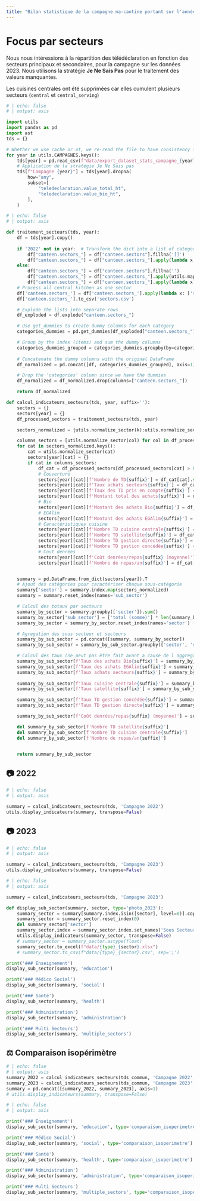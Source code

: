 ```yaml
---
title: "Bilan statistique de la campagne ma-cantine portant sur l'année 2023 (travail en cours)"
---
```


# Focus par secteurs

Nous nous intéressions à la répartition des télédéclaration en fonction des secteurs principaux et secondaires, pour la campagne sur les données 2023. Nous utilisons la stratégie **Je Ne Sais Pas** pour le traitement des valeurs manquantes.

::: {.callout-note}
Les cuisines centrales ont été supprimées car elles cumulent plusieurs secteurs (`central` et `central_serving`)
:::


```python
# | echo: false
# | output: asis

import utils
import pandas as pd
import ast
tds = {}

# Whether we use cache or ot, we re-read the file to have consistency in the dataframe
for year in utils.CAMPAGNES.keys():
    tds[year] = pd.read_csv(f"data/export_dataset_stats_campagne_{year}.csv", sep=";")
    # Application de la stratégie Je Ne Sais pas
    tds[f"Campagne {year}"] = tds[year].dropna(
        how="any",
        subset=[
            "teledeclaration.value_total_ht",
            "teledeclaration.value_bio_ht",
        ],
    )
```

```python
# | echo: false
# | output: asis

def traitement_secteurs(tds, year):
    df = tds[year].copy()
     
    if '2022' not in year:  # Transform the dict into a list of category
        df["canteen.sectors_"] = df["canteen.sectors"].fillna('[]')
        df["canteen.sectors_"] = df["canteen.sectors_"].apply(lambda x: [utils.normalize_sector(item["name"]) for item in ast.literal_eval(x)])
    else:
        df["canteen.sectors_"] = df["canteen.sectors"].fillna('')
        df["canteen.sectors_"] = df["canteen.sectors_"].apply(utils.mapper_sector_diff)
        df["canteen.sectors_"] = df["canteen.sectors_"].apply(lambda x: utils.normalize_sector(x).split(","))
    # Process all central kitchen as one sector
    df['canteen.sectors_'] = df['canteen.sectors_'].apply(lambda x: ['secteurs multiples'] if str(x).count(',') > 0 else x)
    df['canteen.sectors_'].to_csv('sectors.csv')

    # Explode the lists into separate rows
    df_exploded = df.explode("canteen.sectors_")

    # Use get_dummies to create dummy columns for each category
    categories_dummies = pd.get_dummies(df_exploded["canteen.sectors_"])

    # Group by the index (items) and sum the dummy columns
    categories_dummies_grouped = categories_dummies.groupby(by=categories_dummies.index).sum()
    
    # Concatenate the dummy columns with the original DataFrame
    df_normalized = pd.concat([df, categories_dummies_grouped], axis=1)

    # Drop the 'categories' column since we have the dummies
    df_normalized = df_normalized.drop(columns=["canteen.sectors_"])

    return df_normalized

def calcul_indicateurs_secteurs(tds, year, suffix=''):
    sectors = {}
    sectors[year] = {}
    df_processed_sectors = traitement_secteurs(tds, year)

    sectors_normalized = {utils.normalize_sector(k):utils.normalize_sector(v) for k,v in utils.SECTORS.items()}

    columns_sectors = [utils.normalize_sector(col) for col in df_processed_sectors.columns]
    for cat in sectors_normalized.keys():
        cat = utils.normalize_sector(cat)
        sectors[year][cat] = {}
        if cat in columns_sectors:
            df_cat = df_processed_sectors[df_processed_sectors[cat] > 0]
            # Couverture
            sectors[year][cat][f'Nombre de TD{suffix}'] = df_cat[cat].sum()
            sectors[year][cat][f'Taux achats secteurs{suffix}'] = df_cat["teledeclaration.value_total_ht"].sum()/ tds[year]["teledeclaration.value_total_ht"].sum()
            sectors[year][cat][f'Taux des TD pris en compte{suffix}'] = len(df_cat[cat])/len(tds[year])
            sectors[year][cat][f'Montant total des achats{suffix}'] = df_cat["teledeclaration.value_total_ht"].sum()
            # Bio
            sectors[year][cat][f'Montant des achats Bio{suffix}'] = df_cat["teledeclaration.value_bio_ht"].sum()
            # EGAlim
            sectors[year][cat][f'Montant des achats EGAlim{suffix}'] = df_cat["teledeclaration.value_bio_ht"].sum() + df_cat["teledeclaration.value_externality_performance_ht"].sum() + df_cat["teledeclaration.value_sustainable_ht"].sum() + df_cat["teledeclaration.value_egalim_others_ht"].sum()
            # Caractéristiques cuisine
            sectors[year][cat][f'Nombre TD cuisine centrale{suffix}'] = df_cat[df_cat["canteen.production_type"].isin(['central', 'central_serving'])]['canteen.id'].count()
            sectors[year][cat][f'Nombre TD satellite{suffix}'] = df_cat[df_cat["canteen.production_type"].isin(['site', 'site_cooked_elsewhere'])]['canteen.id'].count()
            sectors[year][cat][f'Nombre TD gestion directe{suffix}'] = df_cat[df_cat["canteen.management_type"] == 'direct']['canteen.id'].count()
            sectors[year][cat][f'Nombre TD gestion concédée{suffix}'] = df_cat[df_cat["canteen.management_type"] == 'conceded']['canteen.id'].count()
            # Cout denrées
            sectors[year][cat][f'Coût denrées/repas{suffix} (moyenne)'] = df_cat["teledeclaration.value_total_ht"].sum() /df_cat["canteen.yearly_meal_count"].sum()
            sectors[year][cat][f'Nombre de repas/an{suffix}'] = df_cat["canteen.yearly_meal_count"].sum()


    summary = pd.DataFrame.from_dict(sectors[year]).T
    # Ajout des catégories pour caractériser chaque sous-catégorie
    summary['sector'] = summary.index.map(sectors_normalized)
    summary = summary.reset_index(names='sub_sector')

    # Calcul des totaux par secteurs
    summary_by_sector = summary.groupby(['sector']).sum()
    summary_by_sector['sub_sector'] = ['total (somme)'] * len(summary_by_sector)
    summary_by_sector = summary_by_sector.reset_index(names='sector')

    # Agregation des sous secteur et secteurs
    summary_by_sub_sector = pd.concat([summary, summary_by_sector])
    summary_by_sub_sector = summary_by_sub_sector.groupby(['sector', 'sub_sector']).sum()

    # Calcul des taux (ne peut pas être fait avant a cause de l aggregation)
    summary_by_sub_sector[f'Taux des achats Bio{suffix}'] = summary_by_sub_sector.apply(lambda x: x[f'Montant des achats Bio{suffix}'] / x[f'Montant total des achats{suffix}'], axis=1)
    summary_by_sub_sector[f'Taux des achats EGAlim{suffix}'] = summary_by_sub_sector.apply(lambda x: x[f'Montant des achats EGAlim{suffix}'] / x[f'Montant total des achats{suffix}'], axis=1)
    summary_by_sub_sector[f'Taux achats secteurs{suffix}'] = summary_by_sub_sector.apply(lambda x: x[f'Montant total des achats{suffix}'] / tds[year]["teledeclaration.value_total_ht"].sum(), axis=1)
    
    summary_by_sub_sector[f'Taux cuisine centrale{suffix}'] = summary_by_sub_sector.apply(lambda x: x[f'Nombre TD cuisine centrale{suffix}'] / x[f'Nombre de TD{suffix}'], axis=1)
    summary_by_sub_sector[f'Taux satellite{suffix}'] = summary_by_sub_sector.apply(lambda x: x[f'Nombre TD satellite{suffix}'] / x[f'Nombre de TD{suffix}'], axis=1)

    summary_by_sub_sector[f'Taux TD gestion concédée{suffix}'] = summary_by_sub_sector.apply(lambda x: x[f'Nombre TD gestion concédée{suffix}'] / x[f'Nombre de TD{suffix}'], axis=1)
    summary_by_sub_sector[f'Taux TD gestion directe{suffix}'] = summary_by_sub_sector.apply(lambda x: x[f'Nombre TD gestion directe{suffix}'] / x[f'Nombre de TD{suffix}'], axis=1)

    summary_by_sub_sector[f'Coût denrées/repas{suffix} (moyenne)'] = summary_by_sub_sector.apply(lambda x: x[f'Montant total des achats{suffix}'] / x[f'Nombre de repas/an{suffix}'], axis=1)

    del summary_by_sub_sector[f'Nombre TD satellite{suffix}']
    del summary_by_sub_sector[f'Nombre TD cuisine centrale{suffix}']
    del summary_by_sub_sector[f'Nombre de repas/an{suffix}']


    return summary_by_sub_sector
```

## 📷 2022
```python
# | echo: false
# | output: asis

summary = calcul_indicateurs_secteurs(tds, 'Campagne 2022')
utils.display_indicateurs(summary, transpose=False)
```

## 📷 2023
```python
# | echo: false
# | output: asis

summary = calcul_indicateurs_secteurs(tds, 'Campagne 2023')
utils.display_indicateurs(summary, transpose=False)
```

```python
# | echo: false
# | output: asis

summary = calcul_indicateurs_secteurs(tds, 'Campagne 2023')

def display_sub_sector(summary, sector, type='photo_2023'):
    summary_sector = summary[summary.index.isin([sector], level=0)].copy()
    summary_sector = summary_sector.reset_index(0)
    del summary_sector['sector']
    summary_sector.index = summary_sector.index.set_names('Sous Secteur')
    utils.display_indicateurs(summary_sector, transpose=False)
    # summary_sector = summary_sector.astype(float)
    summary_sector.to_excel(f"data/{type}_{sector}.xlsx")
    # summary_sector.to_csv(f"data/{type}_{sector}.csv", sep=';')

print('### Enseignement')
display_sub_sector(summary, 'education')

print('### Médico Social')
display_sub_sector(summary, 'social')

print('### Santé')
display_sub_sector(summary, 'health')

print('### Administration')
display_sub_sector(summary, 'administration')

print('### Multi Secteurs')
display_sub_sector(summary, 'multiple_sectors')

```

## ⚖️ Comparaison isopérimètre
```python
# | echo: false
# | output: asis
summary_2022 = calcul_indicateurs_secteurs(tds_commun, 'Campagne 2022', suffix=' 2022')
summary_2023 = calcul_indicateurs_secteurs(tds_commun, 'Campagne 2023', suffix=' 2023')
summary = pd.concat([summary_2022, summary_2023], axis=1)
# utils.display_indicateurs(summary, transpose=False)

```
```python
# | echo: false
# | output: asis

print('### Enseignement')
display_sub_sector(summary, 'education', type='comparaison_isoperimetre')

print('### Médico Social')
display_sub_sector(summary, 'social', type='comparaison_isoperimetre')

print('### Santé')
display_sub_sector(summary, 'health', type='comparaison_isoperimetre')

print('### Administration')
display_sub_sector(summary, 'administration', type='comparaison_isoperimetre')

print('### Multi Secteurs')
display_sub_sector(summary, 'multiple_sectors', type='comparaison_isoperimetre')

```